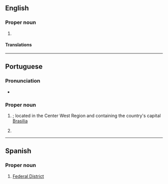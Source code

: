 ==English==
{{wikipedia|dab=Distrito Federal}}

===Proper noun===
{{en-proper noun|head=Distrito Federal}}

# {{alternative form of|en|Federal District}}

====Translations====
{{trans-see|Federal District}}

----

==Portuguese==

===Pronunciation===
* {{audio|pt|Pt-br Distrito Federal.ogg|Audio (BR)}}

===Proper noun===
{{pt-proper noun|m|head=[[distrito|Distrito]] [[federal|Federal]]}}

# {{place|pt|state|c/Brazil|t1=Federal District}}; located in the Center West Region and containing the country's capital [[Brasilia]]
# {{place|pt|state|c/Mexico|t1=Federal District}}

----

==Spanish==

===Proper noun===
{{head|es|proper noun|head=[[distrito|Distrito]] [[federal|Federal]]|g=m}}

# [[Federal District]] {{gloss|before 2016, the name formally given to [[Mexico City]], the country’s capital}}
#: {{syn|es|DF}}